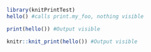 
```r
library(knitPrintTest)
hello() #calls print.my_foo, nothing visible
```


```r
print(hello()) #Output visible
```

```r
knitr::knit_print(hello()) #Output visible
```


